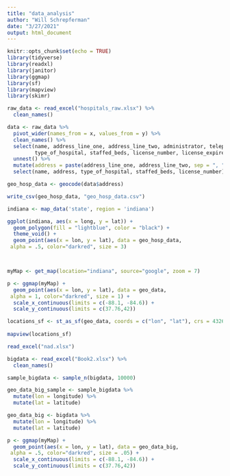 ```yaml
---
title: "data_analysis"
author: "Will Schrepferman"
date: "3/27/2021"
output: html_document
---
```


```r
knitr::opts_chunk$set(echo = TRUE)
library(tidyverse)
library(readxl)
library(janitor)
library(ggmap)
library(sf)
library(mapview)
library(skimr)
```

```r
raw_data <- read_excel("hospitals_raw.xlsx") %>%
  clean_names()

data <- raw_data %>%
  pivot_wider(names_from = x, values_from = y) %>%
  clean_names() %>%
  select(name, address_line_one, address_line_two, administrator, telephone, fax, type_of_ownership,
         type_of_hospital, staffed_beds, license_number, license_expire_date) %>%
  unnest() %>%
  mutate(address = paste(address_line_one, address_line_two, sep = ", ")) %>%
  select(name, address, type_of_hospital, staffed_beds, license_number)

geo_hosp_data <- geocode(data$address)

write_csv(geo_hosp_data, "geo_hosp_data.csv")

indiana <- map_data('state', region = 'indiana')

ggplot(indiana, aes(x = long, y = lat)) + 
  geom_polygon(fill = "lightblue", color = "black") + 
  theme_void() +
  geom_point(aes(x = lon, y = lat), data = geo_hosp_data,
 alpha = .5, color="darkred", size = 3)



myMap <- get_map(location="indiana", source="google", zoom = 7)

p <- ggmap(myMap) +
  geom_point(aes(x = lon, y = lat), data = geo_data,
 alpha = 1, color="darkred", size = 1) +
  scale_x_continuous(limits = c(-88.1, -84.6)) +
  scale_y_continuous(limits = c(37.76,42))

locations_sf <- st_as_sf(geo_data, coords = c("lon", "lat"), crs = 4326)
  
mapview(locations_sf)

read_excel("nad.xlsx")
```

```r
bigdata <- read_excel("Book2.xlsx") %>%
  clean_names()

sample_bigdata <- sample_n(bigdata, 10000)

geo_data_big_sample <- sample_bigdata %>%
  mutate(lon = longitude) %>%
  mutate(lat = latitude)

geo_data_big <- bigdata %>%
  mutate(lon = longitude) %>%
  mutate(lat = latitude)

p <- ggmap(myMap) +
  geom_point(aes(x = lon, y = lat), data = geo_data_big,
 alpha = .5, color="darkred", size = .05) +
  scale_x_continuous(limits = c(-88.1, -84.6)) +
  scale_y_continuous(limits = c(37.76,42))

```


